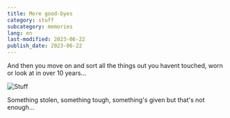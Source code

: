 ```yaml
---
title: More good-byes
category: stuff
subcategory: memories
lang: en
last-modified: 2023-06-22
publish_date: 2023-06-22
---
```


And then you move on and sort all the things out you havent touched, worn or look at in over 10 years...

![Stuff](./stuff.jpg)

Something stolen, something tough, something's given but that's not enough...
